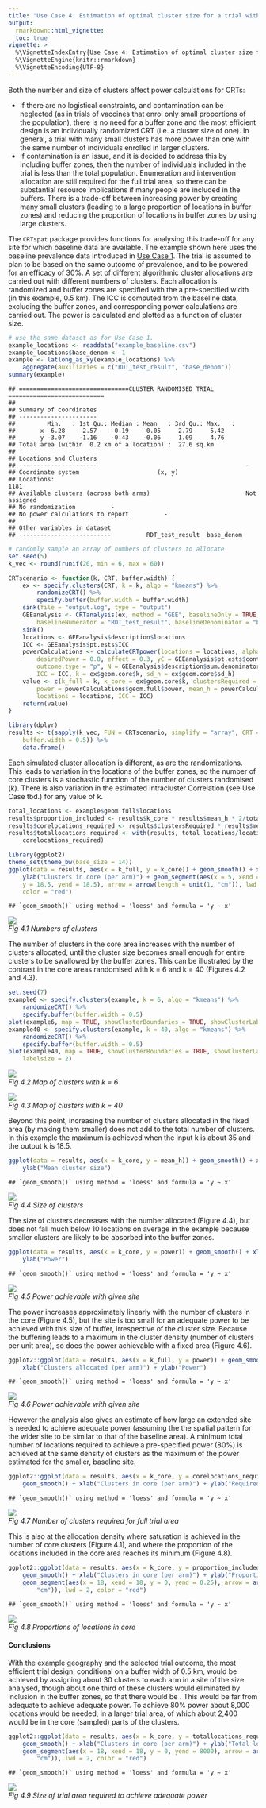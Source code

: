 ```yaml
---
title: "Use Case 4: Estimation of optimal cluster size for a trial with pre-determined buffer width"
output:
  rmarkdown::html_vignette:
  toc: true
vignette: >
  %\VignetteIndexEntry{Use Case 4: Estimation of optimal cluster size for a trial with pre-determined buffer width}
  %\VignetteEngine{knitr::rmarkdown}
  %\VignetteEncoding{UTF-8}
---
```

<!--To build the vignette
# since the vignette takes a long time to run, it is not run with every build
# as suggested here https://ropensci.org/blog/2019/12/08/precompute-vignettes/
# to Knit this vignette without this time consuming step being part of the default build
knitr::knit("vignettes/Usecase4.Rmd.orig", output = "vignettes/Usecase4.Rmd")
rmarkdown.html_vignette.check_title = FALSE
devtools::install(build_vignettes = TRUE)
-->

Both the number and size of clusters affect power calculations for CRTs:

  + If there are no logistical constraints, and contamination can be neglected (as in trials of vaccines that enrol only small proportions of the population), there is no need for a buffer zone and the most efficient design is an individually randomized CRT (i.e. a cluster size of one). In general, a trial with many small clusters has more power than one with the
same number of individuals enrolled in larger clusters.
  + If contamination is an issue, and it is decided to address this by including buffer zones, then the number of individuals included in the trial is less than the total population. Enumeration and intervention allocation are still required for the full trial area, so there can be substantial resource implications if many people are included in the buffers. There is a trade-off between increasing power by creating many small clusters (leading to a large proportion of locations in buffer zones) and reducing the proportion of locations in
buffer zones by using large clusters.

The `CRTspat` package provides functions for analysing this trade-off for any site for which baseline data are available.
The example shown here uses the baseline prevalence data introduced in [Use Case 1](Usecase1.html). The trial is assumed to plan to be based on the same outcome of prevalence, and to be powered for an efficacy of 30%. A set of different algorithmic cluster allocations are carried out with different numbers of clusters. Each allocation is randomized and buffer zones are specified with the a pre-specified width (in this example, 0.5 km). The ICC is computed from the baseline data, excluding the buffer zones, and corresponding power calculations are carried out. The power is calculated and plotted as a function of cluster size.


```r
# use the same dataset as for Use Case 1.
example_locations <- readdata("example_baseline.csv")
example_locations$base_denom <- 1
example <- latlong_as_xy(example_locations) %>%
    aggregate(auxiliaries = c("RDT_test_result", "base_denom"))
summary(example)
```

```
## ===============================CLUSTER RANDOMISED TRIAL ===========================
## 
## Summary of coordinates
## ----------------------
##         Min.   : 1st Qu.: Median : Mean   : 3rd Qu.: Max.   :
##       x -6.28    -2.57    -0.19    -0.05     2.79     5.42   
##       y -3.07    -1.16    -0.43    -0.06     1.09     4.76   
## Total area (within  0.2 km of a location) :  27.6 sq.km
## 
## Locations and Clusters
## ----------------------                                          -            
## Coordinate system                      (x, y)            
## Locations:                                                      1181            
## Available clusters (across both arms)                           Not assigned            
## No randomization          -            
## No power calculations to report          -            
## 
## Other variables in dataset
## --------------------------          RDT_test_result  base_denom
```

```r
# randomly sample an array of numbers of clusters to allocate
set.seed(5)
k_vec <- round(runif(20, min = 6, max = 60))

CRTscenario <- function(k, CRT, buffer.width) {
    ex <- specify.clusters(CRT, k = k, algo = "kmeans") %>%
        randomizeCRT() %>%
        specify.buffer(buffer.width = buffer.width)
    sink(file = "output.log", type = "output")
    GEEanalysis <- CRTanalysis(ex, method = "GEE", baselineOnly = TRUE, excludeBuffer = TRUE,
        baselineNumerator = "RDT_test_result", baselineDenominator = "base_denom")
    sink()
    locations <- GEEanalysis$description$locations
    ICC <- GEEanalysis$pt.ests$ICC
    powerCalculations <- calculateCRTpower(locations = locations, alpha = 0.05,
        desiredPower = 0.8, effect = 0.3, yC = GEEanalysis$pt.ests$controlY,
        outcome.type = "p", N = GEEanalysis$description$sum.denominators/locations,
        ICC = ICC, k = ex$geom.core$k, sd_h = ex$geom.core$sd_h)
    value <- c(k_full = k, k_core = ex$geom.core$k, clustersRequired = powerCalculations$geom.full$clustersRequired,
        power = powerCalculations$geom.full$power, mean_h = powerCalculations$geom.full$mean_h,
        locations = locations, ICC = ICC)
    return(value)
}

library(dplyr)
results <- t(sapply(k_vec, FUN = CRTscenario, simplify = "array", CRT = example,
    buffer.width = 0.5)) %>%
    data.frame()
```
Each simulated cluster allocation is different, as are the randomizations.  This leads to variation in the locations of the buffer zones, so the number of core clusters is a stochastic function of the number of clusters randomised (k). There is also variation in the estimated Intracluster Correlation (see Use Case tbd.) for any value of k.


```r
total_locations <- example$geom.full$locations
results$proportion_included <- results$k_core * results$mean_h * 2/total_locations
results$corelocations_required <- results$clustersRequired * results$mean_h
results$totallocations_required <- with(results, total_locations/locations *
    corelocations_required)

library(ggplot2)
theme_set(theme_bw(base_size = 14))
ggplot(data = results, aes(x = k_full, y = k_core)) + geom_smooth() + xlab("Clusters allocated (per arm)") +
    ylab("Clusters in core (per arm)") + geom_segment(aes(x = 5, xend = 35,
    y = 18.5, yend = 18.5), arrow = arrow(length = unit(1, "cm")), lwd = 2,
    color = "red")
```

```
## `geom_smooth()` using method = 'loess' and formula = 'y ~ x'
```
<p>
    <img src="example4b.r-1.png" > <br>
    <em>Fig 4.1 Numbers of clusters</em>
</p>

The number of clusters in the core area increases with the number of
clusters allocated, until the cluster size becomes small enough for
entire clusters to be swallowed by the buffer zones. This can be
illustrated by the contrast in the core areas randomised with k = 6
and k = 40 (Figures 4.2 and 4.3).


```r
set.seed(7)
example6 <- specify.clusters(example, k = 6, algo = "kmeans") %>%
    randomizeCRT() %>%
    specify.buffer(buffer.width = 0.5)
plot(example6, map = TRUE, showClusterBoundaries = TRUE, showClusterLabels = TRUE)
example40 <- specify.clusters(example, k = 40, algo = "kmeans") %>%
    randomizeCRT() %>%
    specify.buffer(buffer.width = 0.5)
plot(example40, map = TRUE, showClusterBoundaries = TRUE, showClusterLabels = TRUE,
    labelsize = 2)
```
<p>
    <img src="example4c.r-1.png"> <br>
    <em>Fig 4.2 Map of clusters with k = 6</em>
</p>
<p>
    <img src="example4c.r-2.png"> <br>
    <em>Fig 4.3 Map of clusters with k = 40</em>
</p>

Beyond this point, increasing the number of clusters allocated in the fixed area (by
making them smaller) does not add to the total number of clusters. In this example the maximum is achieved when the
input k is about 35 and the output k is 18.5.


```r
ggplot(data = results, aes(x = k_core, y = mean_h)) + geom_smooth() + xlab("Clusters in core (per arm)") +
    ylab("Mean cluster size")
```

```
## `geom_smooth()` using method = 'loess' and formula = 'y ~ x'
```
<p>
    <img src="example4d.r-1.png" > <br>
    <em>Fig 4.4 Size of clusters</em>
</p>

The size of clusters decreases with the number allocated (Figure 4.4), but does
not fall much below 10 locations on average in the example because
smaller clusters are likely to be absorbed into the buffer zones.


```r
ggplot(data = results, aes(x = k_core, y = power)) + geom_smooth() + xlab("Clusters in core (per arm)") +
    ylab("Power")
```

```
## `geom_smooth()` using method = 'loess' and formula = 'y ~ x'
```
<p>
    <img src="example4e.r-1.png" > <br>
    <em>Fig 4.5 Power achievable with given site</em>
</p>

The power increases approximately linearly with the number of
clusters in the core (Figure 4.5), but the site is too small for an adequate power
to be achieved with this size of buffer, irrespective of the cluster
size.  Because the buffering leads to a maximum in the cluster
density (number of clusters per unit area), so does the power
achievable with a fixed area (Figure 4.6).


```r
ggplot2::ggplot(data = results, aes(x = k_full, y = power)) + geom_smooth() +
    xlab("Clusters allocated (per arm)") + ylab("Power")
```

```
## `geom_smooth()` using method = 'loess' and formula = 'y ~ x'
```
<p>
    <img src="example4f.r-1.png" > <br>
    <em>Fig 4.6 Power achievable with given site</em>
</p>

However the analysis also gives an estimate of how large an extended site is
needed to achieve adequate power (assuming the the spatial pattern
for the wider site to be similar to that of the baseline area). A minimum
total number of locations required to achieve a pre-specified power
(80%) is achieved at the same density of clusters as the maximum of
the power estimated for the smaller, baseline site.


```r
ggplot2::ggplot(data = results, aes(x = k_core, y = corelocations_required)) +
    geom_smooth() + xlab("Clusters in core (per arm)") + ylab("Required core locations")
```

```
## `geom_smooth()` using method = 'loess' and formula = 'y ~ x'
```
<p>
    <img src="example4g.r-1.png" > <br>
    <em>Fig 4.7 Number of clusters required for full trial area </em>
</p>

This is also at the allocation density where saturation is achieved
in the number of core clusters (Figure 4.1), and where the proportion of
the locations included in the core area reaches its minimum (Figure 4.8).


```r
ggplot2::ggplot(data = results, aes(x = k_core, y = proportion_included)) +
    geom_smooth() + xlab("Clusters in core (per arm)") + ylab("Proportion of locations in core") +
    geom_segment(aes(x = 18, xend = 18, y = 0, yend = 0.25), arrow = arrow(length = unit(1,
        "cm")), lwd = 2, color = "red")
```

```
## `geom_smooth()` using method = 'loess' and formula = 'y ~ x'
```
<p>
    <img src="example4h.r-1.png" > <br>
    <em>Fig 4.8 Proportions of locations in core</em>
</p>

#### Conclusions
With the example geography and the selected trial outcome, the most efficient trial design, conditional on a buffer width of 0.5 km, would be achieved by assigning about 30 clusters to each arm in a site of the size analysed, though about one third of these clusters would eliminated
by inclusion in the buffer zones, so that there would be . This would be far from adequate to achieve
adequate power. To achieve 80% power about 8,000 locations would be needed, in a larger trial area, of which about 2,400
would be in the core (sampled) parts of the clusters.


```r
ggplot2::ggplot(data = results, aes(x = k_core, y = totallocations_required)) +
    geom_smooth() + xlab("Clusters in core (per arm)") + ylab("Total locations required") +
    geom_segment(aes(x = 18, xend = 18, y = 0, yend = 8000), arrow = arrow(length = unit(1,
        "cm")), lwd = 2, color = "red")
```

```
## `geom_smooth()` using method = 'loess' and formula = 'y ~ x'
```
<p>
    <img src="example4i.r-1.png" > <br>
    <em>Fig 4.9 Size of trial area required to achieve adequate power</em>
</p>


